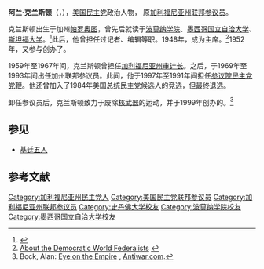{{Infobox Officeholder
|birthname                = 阿兰·克兰斯顿
|image               = AlanCranston.jpg
|imagesize           = 150px
|smallimage          =
|caption             =
|order1=参议院退伍军人事务委员会主席
|term_start1= 1987年1月3日
|term_end1= 1993年1月3日
|preceded1=[[法兰克·穆考斯基|法兰克·穆考斯基]]
|succeeded1=[[杰伊·洛克斐勒|杰伊·洛克斐勒]]
|term_start2=1977年1月3日
|term_end2=1981年1月3日
|preceded2={{le|万斯·哈特克|Vance Hartke}}
|succeeded2={{le|阿兰·辛普森|Alan K. Simpson}}
|order3              = [[美国参议院政党领袖|参议院多数党党鞭]]
|term_start3         = 1987年1月3日
|term_end3           = 1991年1月3日
|leader3             = [[罗伯特·伯德|罗伯特·伯德]]<br/>[[乔治·米切尔|乔治·米切尔]]
|predecessor3        = {{le|阿兰·辛普森|Alan K. Simpson}}
|successor3          = [[温德尔·H·福特|温德尔·H·福特]]
|term_start4         =  1977年1月3日
|term_end4           = 1981年1月3日
|leader4             = [[罗伯特·伯德|罗伯特·伯德]]
|predecessor4        = [[罗伯特·伯德|罗伯特·伯德]]
|successor4          = [[特德·史蒂文斯|特德·史蒂文斯]]
|order5              = [[美国参议院政党领袖|参议院少数党党鞭]]
|term_start5         = 1981年1月3日
|term_end5           = 1987年1月3日
|leader5             = [[罗伯特·伯德|罗伯特·伯德]]
|predecessor5        = [[特德·史蒂文斯|特德·史蒂文斯]]
|successor5          = {{le|阿兰·辛普森|Alan K. Simpson}}
|jr/sr6              = 联邦参议员
|state6              = [[加利福尼亚州|加利福尼亚州]]
|term_start6         =1969年1月3日
|term_end6           = 1993年1月3日
|predecessor6        = {{le|托马斯·基克尔|Thomas Kuchel}}
|successor6          = [[芭芭拉·柏克瑟|芭芭拉·柏克瑟]]
|order7              = 第25任[[加利福尼亚州审计长|加利福尼亚州审计长]]
|term_start7         = 1959
|term_end7           = 1967
|governor7           = {{le|帕特·布朗|Pat Brown}}
|predecessor7        = {{le|罗伯特·柯克伍德|Robert C. Kirkwood}}
|successor7          = {{le|休斯顿·弗卢努瓦|Houston I. Flournoy}}
|birth_date= {{birth date|1914|6|19|mf=y}}
|birth_place= {{USA}}[[加州|加州]][[帕罗奥图_(加利福尼亚州)|帕罗奥图]]
|death_date= {{death date and age|2000|12|31|1914|6|19|mf=y}}
|death_place= {{USA}}[[加州|加州]][[洛思阿图斯_(加利福尼亚州)|洛思阿图斯]]
|spouse=Geneva McMath (离婚)<br>Norma Weintraub (离婚)
|alma_mater=[[斯坦福大学|斯坦福大学]]
|profession=
|religion=
|party= [[民主党_(美国)|民主党]]
}}
'''阿兰·克兰斯顿'''（{{lang-en|Alan Cranston}}，{{bd|1914年|6月19日|2000年|12月31日}}），[[美国民主党|美国民主党]]政治人物， 原[[加利福尼亚州|加利福尼亚州]][[美国参议院|联邦参议员]]。

克兰斯顿出生于加州[[帕罗奥图_(加利福尼亚州)|帕罗奥图]]，曾先后就读于[[波莫纳学院|波莫纳学院]]、[[墨西哥国立自治大学|墨西哥国立自治大学]]、[[斯坦福大学|斯坦福大学]]。<ref>{{Cite web |url=http://www.thefamouspeople.com/profiles/alan-cranston-3271.php |title=Alan Cranston Biography - Childhood, Life Achievements & Timeline |access-date=2016-10-21 |archive-url=https://web.archive.org/web/20170719115338/http://www.thefamouspeople.com/profiles/alan-cranston-3271.php |archive-date=2017-07-19 |dead-url=yes }}</ref>此后，他曾担任过记者、编辑等职。1948年，成为{{le|世界联邦主义者协会|World Federalist Association}}主席。<ref>[http://www.dwfed.org/about.htm About the Democratic World Federalists<!-- Bot generated title -->] {{webarchive|url=https://web.archive.org/web/20070909064047/http://www.dwfed.org/about.htm |date=2007-09-09 }}</ref>1952年，又参与创办了{{le|加利福尼亚民主党委员会|California Democratic Council}}。

1959年至1967年间，克兰斯顿曾担任[[加利福尼亚州审计长|加利福尼亚州审计长]]。之后，于1969年至1993年间出任加州联邦参议员。此间，他于1997年至1991年间担任[[美国参议院政党领袖|参议院民主党党鞭]]。他还曾加入了1984年美国总统民主党候选人的竞选，但最终退选。

卸任参议员后，克兰斯顿致力于废除[[核武器|核武器]]的运动，并于1999年创办的{{le|全球安全研究所|Global Security Institute}}。<ref>Bock, Alan: [http://www.antiwar.com/bock/b010301.html Eye on the Empire] {{Wayback|url=http://www.antiwar.com/bock/b010301.html |date=20160303172314 }}, [[Antiwar.com|Antiwar.com]].</ref>

== 参见 ==
* [[基廷五人|基廷五人]]

== 参考文献 ==
{{reflist}}
{{联邦参议院多数党党鞭}}
{{DEFAULTSORT:Cranston, Alan}}
[[Category:加利福尼亚州民主党人|Category:加利福尼亚州民主党人]]
[[Category:美国民主党联邦参议员|Category:美国民主党联邦参议员]]
[[Category:加利福尼亚州联邦参议员|Category:加利福尼亚州联邦参议员]]
[[Category:史丹佛大学校友|Category:史丹佛大学校友]]
[[Category:波莫纳学院校友|Category:波莫纳学院校友]]
[[Category:墨西哥国立自治大学校友|Category:墨西哥国立自治大学校友]]